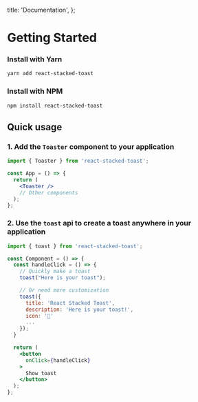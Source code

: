 
  title: 'Documentation',
};


# Getting Started

### Install with Yarn

```sh
yarn add react-stacked-toast
```

### Install with NPM

```sh
npm install react-stacked-toast
```

## Quick usage

### 1. Add the `Toaster` component to your application

```jsx
import { Toaster } from 'react-stacked-toast';

const App = () => {
  return (
    <Toaster />
    // Other components
  );
};
```

### 2. Use the `toast` api to create a toast anywhere in your application

```jsx
import { toast } from 'react-stacked-toast';

const Component = () => {
  const handleClick = () => {
    // Quickly make a toast
    toast("Here is your toast");

    // Or need more customization
    toast({
      title: 'React Stacked Toast',
      description: 'Here is your toast!',
      icon: '🍞'
      ...
    });
  }

  return (
    <button
      onClick={handleClick}
    >
      Show toast
    </button>
  );
};
```
